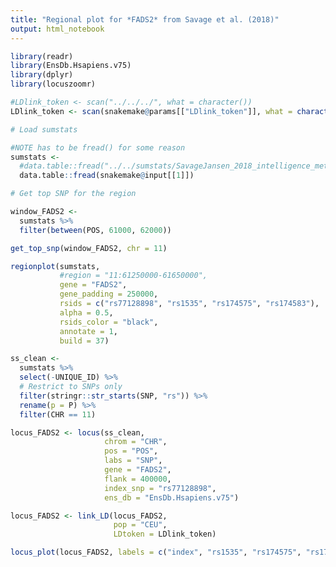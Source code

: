 ```yaml
---
title: "Regional plot for *FADS2* from Savage et al. (2018)"
output: html_notebook
---
```


```r

library(readr)
library(EnsDb.Hsapiens.v75)
library(dplyr)
library(locuszoomr)

#LDlink_token <- scan("../../../", what = character())
LDlink_token <- scan(snakemake@params[["LDlink_token"]], what = character())

# Load sumstats

#NOTE has to be fread() for some reason
sumstats <- 
  #data.table::fread("../../sumstats/SavageJansen_2018_intelligence_metaanalysis.txt")
  data.table::fread(snakemake@input[[1]])
```

```r

# Get top SNP for the region

window_FADS2 <-
  sumstats %>% 
  filter(between(POS, 61000, 62000))

get_top_snp(window_FADS2, chr = 11)


```

```r

regionplot(sumstats,
           #region = "11:61250000-61650000",
           gene = "FADS2",
           gene_padding = 250000,
           rsids = c("rs77128898", "rs1535", "rs174575", "rs174583"),
           alpha = 0.5,
           rsids_color = "black",
           annotate = 1,
           build = 37)
```

```r

ss_clean <-
  sumstats %>%
  select(-UNIQUE_ID) %>%
  # Restrict to SNPs only
  filter(stringr::str_starts(SNP, "rs")) %>%
  rename(p = P) %>%
  filter(CHR == 11)

locus_FADS2 <- locus(ss_clean,
                     chrom = "CHR",
                     pos = "POS",
                     labs = "SNP",
                     gene = "FADS2",
                     flank = 400000,
                     index_snp = "rs77128898",
                     ens_db = "EnsDb.Hsapiens.v75")

locus_FADS2 <- link_LD(locus_FADS2,
                       pop = "CEU",
                       LDtoken = LDlink_token)

locus_plot(locus_FADS2, labels = c("index", "rs1535", "rs174575", "rs174583"))
```
